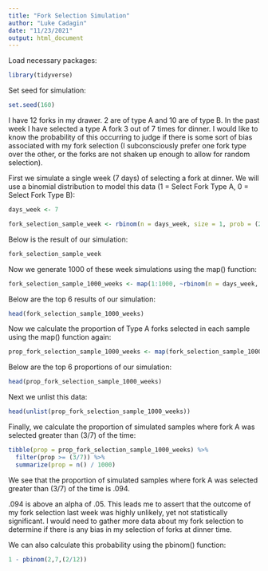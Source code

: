 ```yaml
---
title: "Fork Selection Simulation"
author: "Luke Cadagin"
date: "11/23/2021"
output: html_document
---
```


Load necessary packages:

```r
library(tidyverse)
```

Set seed for simulation:

```r
set.seed(160)
```

I have 12 forks in my drawer.  2 are of type A and 10 are of type B.  In the past week I have selected a type A fork 3 out of 7 times for dinner.  I would like to know the probability of this occurring to judge if there is some sort of bias associated with my fork selection (I subconsciously prefer one fork type over the other, or the forks are not shaken up enough to allow for random selection).

First we simulate a single week (7 days) of selecting a fork at dinner.  We will use a binomial distribution to model this data (1 = Select Fork Type A, 0 = Select Fork Type B):

```r
days_week <- 7

fork_selection_sample_week <- rbinom(n = days_week, size = 1, prob = (2/12))
```

Below is the result of our simulation:

```r
fork_selection_sample_week
```

Now we generate 1000 of these week simulations using the map() function:

```r
fork_selection_sample_1000_weeks <- map(1:1000, ~rbinom(n = days_week, size = 1, prob = (2/12)))
```

Below are the top 6 results of our simulation:

```r
head(fork_selection_sample_1000_weeks)
```

Now we calculate the proportion of Type A forks selected in each sample using the map() function again:

```r
prop_fork_selection_sample_1000_weeks <- map(fork_selection_sample_1000_weeks, ~sum(.) / length(.))
```

Below are the top 6 proportions of our simulation:

```r
head(prop_fork_selection_sample_1000_weeks)
```

Next we unlist this data:

```r
head(unlist(prop_fork_selection_sample_1000_weeks))
```

Finally, we calculate the proportion of simulated samples where fork A was selected greater than (3/7) of the time:

```r
tibble(prop = prop_fork_selection_sample_1000_weeks) %>% 
  filter(prop >= (3/7)) %>% 
  summarize(prop = n() / 1000)
```

We see that the proportion of simulated samples where fork A was selected greater than (3/7) of the time is .094.

.094 is above an alpha of .05.  This leads me to assert that the outcome of my fork selection last week was highly unlikely, yet not statistically significant.  I would need to gather more data about my fork selection to determine if there is any bias in my selection of forks at dinner time.

We can also calculate this probability using the pbinom() function:

```r
1 - pbinom(2,7,(2/12))
```

